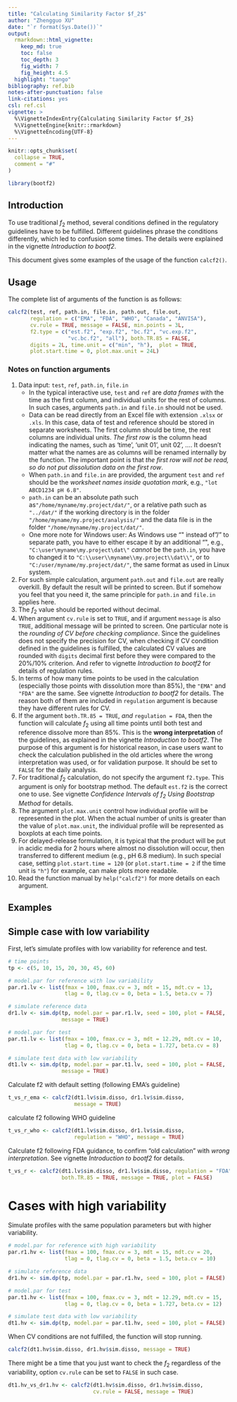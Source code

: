 ```yaml
---
title: "Calculating Similarity Factor $f_2$"
author: "Zhengguo XU"
date: "`r format(Sys.Date())`"
output: 
  rmarkdown::html_vignette:
    keep_md: true
    toc: false
    toc_depth: 3
    fig_width: 7
    fig_height: 4.5
  highlight: "tango"
bibliography: ref.bib
notes-after-punctuation: false
link-citations: yes
csl: ref.csl
vignette: >
  %\VignetteIndexEntry{Calculating Similarity Factor $f_2$}
  %\VignetteEngine{knitr::rmarkdown}
  %\VignetteEncoding{UTF-8}
---
```


```r
knitr::opts_chunk$set(
  collapse = TRUE,
  comment = "#"
)
```

```r
library(bootf2)
```


## Introduction

To use traditional $f_2$ method, several conditions defined in the regulatory
guidelines have to be fulfilled. Different guidelines phrase the conditions
differently, which led to confusion some times. The details were explained in
the vignette *Introduction to bootf2*. 

This document gives some examples of the usage of the function `calcf2()`. 

## Usage

The complete list of arguments of the function is as follows:

```r
calcf2(test, ref, path.in, file.in, path.out, file.out,
       regulation = c("EMA", "FDA", "WHO", "Canada", "ANVISA"),
       cv.rule = TRUE, message = FALSE, min.points = 3L,
       f2.type = c("est.f2", "exp.f2", "bc.f2", "vc.exp.f2",
                   "vc.bc.f2", "all"), both.TR.85 = FALSE,
       digits = 2L, time.unit = c("min", "h"),  plot = TRUE,
       plot.start.time = 0, plot.max.unit = 24L)
```

### Notes on function arguments

1. Data input: `test`, `ref`, `path.in`, `file.in`
    - In the typical interactive use, `test` and `ref` are *data frames* with
      the time as the first column, and individual units for the rest of 
      columns. In such cases, arguments `path.in` and `file.in` should not 
      be used.
    - Data can be read directly from an Excel file with extension `.xlsx` or
      `.xls`. In this case, data of test and reference should be stored in
      separate worksheets. The first column should be time, the rest columns 
      are individual units. *The first row* is the column head indicating the
      names, such as 'time', 'unit 01', unit 02', .... It doesn't matter what
      the names are as columns will be renamed internally by the function. The
      important point is that *the first row will not be read, so do not put
      dissolution data on the first row*. 
    - When `path.in` and `file.in` are provided, the argument `test` and
      `ref` should be the *worksheet names inside quotation mark*, e.g., 
      `"lot ABCD1234 pH 6.8"`. 
    - `path.in` can be an absolute path such as`"/home/myname/my.project/dat/"`,
      or a relative path such as `"../dat/"` if the working directory is in the
      folder `"/home/myname/my.project/analysis/"` and the data file is in the
      folder `"/home/myname/my.project/dat/"`. 
    - One more note for Windows user: As Windows use "\" instead of "/" to
      separate path, you have to either escape it by an additional "\", 
      e.g., `"C:\user\myname\my.project\dat\"` *cannot* be the `path.in`, 
      you have to changed it to `"C:\\user\\myname\\my.project\\dat\\"`, or
      to `"C:/user/myname/my.project/dat/"`, the same format as used in Linux
      system.
1. For such simple calculation, argument `path.out` and `file.out` are
   really overkill. By default the result will be printed to screen. But if 
   somehow you feel that you need it, the same principle for `path.in` and 
   `file.in` applies here.
1. The $f_2$ value should be reported without decimal.
1. When argument `cv.rule` is set to `TRUE`, and if argument `message` is also 
   `TRUE`, additional message will be printed to screen. One particular note is
   the *rounding of CV before checking compliance*. Since the guidelines does
   not specify the precision for CV, when checking if CV condition defined in
   the guidelines is fulfilled, the calculated CV values are rounded with
   `digits` decimal first before they were compared to the 20%/10% criterion.
   And refer to vignette *Introduction to bootf2* for details of regulation
   rules. 
1. In terms of how many time points to be used in the calculation (especially
   those points with dissolution more than 85%), the `"EMA"` and `"FDA"` 
   are the same. See vignette *Introduction to bootf2* for details. The reason
   both of them are included in `regulation` argument is because they have
   different rules for CV.
1. If the argument `both.TR.85 = TRUE`, *and* `regulation = FDA`, then the
   function will calculate $f_2$ using all time points until both test 
   and reference dissolve more than 85%. This is the **wrong interpretation**
   of the guidelines, as explained in the vignette *Introduction to bootf2*. 
   The purpose of this argument is for historical reason, in case users want
   to check the calculation published in the old articles where the wrong
   interpretation was used, or for validation purpose. It should be set to
   `FALSE` for the daily analysis.
1. For traditional $f_2$ calculation, do not specify the argument `f2.type`.
   This argument is only for bootstrap method. The default `est.f2` is the
   correct one to use. See vignette *Confidence Intervals of $f_2$ Using
   Bootstrap Method* for details.
1. The argument `plot.max.unit` control how individual profile will be 
   represented in the plot. When the actual number of units is greater than 
   the value of `plot.max.unit`, the individual profile will be represented 
   as boxplots at each time points. 
1. For delayed-release formulation, it is typical that the product will be 
   put in acidic media for 2 hours where almost no dissolution will occur, 
   then transferred to different medium (e.g., pH 6.8 medium). In such special
   case, setting `plot.start.time = 120` (or `plot.start.time = 2` if the time
   unit is `"h"`) for example, can make plots more readable.
1. Read the function manual by `help("calcf2")` for more details on
   each argument.

## Examples

## Simple case with low variability

First, let's simulate profiles with low variability for reference and test.
```r
# time points
tp <- c(5, 10, 15, 20, 30, 45, 60)

# model.par for reference with low variability
par.r1.lv <- list(fmax = 100, fmax.cv = 3, mdt = 15, mdt.cv = 13, 
                  tlag = 0, tlag.cv = 0, beta = 1.5, beta.cv = 7)

# simulate reference data
dr1.lv <- sim.dp(tp, model.par = par.r1.lv, seed = 100, plot = FALSE,
                 message = TRUE)

# model.par for test 
par.t1.lv <- list(fmax = 100, fmax.cv = 3, mdt = 12.29, mdt.cv = 10,
                  tlag = 0, tlag.cv = 0, beta = 1.727, beta.cv = 8)

# simulate test data with low variability
dt1.lv <- sim.dp(tp, model.par = par.t1.lv, seed = 100, plot = FALSE,
                 message = TRUE)
```

Calculate f2 with default setting (following EMA's guideline)
```r
t_vs_r_ema <- calcf2(dt1.lv$sim.disso, dr1.lv$sim.disso,
                     message = TRUE)
```

calculate f2 following WHO guideline
```r
t_vs_r_who <- calcf2(dt1.lv$sim.disso, dr1.lv$sim.disso, 
                     regulation = "WHO", message = TRUE)
```


Calculate f2 following FDA guidance, to confirm "old calculation" with
*wrong interpretation*. See vignette *Introduction to bootf2* for details.
```r
t_vs_r <- calcf2(dt1.lv$sim.disso, dr1.lv$sim.disso, regulation = "FDA",
                 both.TR.85 = TRUE, message = TRUE, plot = FALSE)
```

# Cases with high variability
Simulate profiles with the same population parameters but with higher
variability.

```r
# model.par for reference with high variability
par.r1.hv <- list(fmax = 100, fmax.cv = 3, mdt = 15, mdt.cv = 20, 
                  tlag = 0, tlag.cv = 0, beta = 1.5, beta.cv = 10)

# simulate reference data
dr1.hv <- sim.dp(tp, model.par = par.r1.hv, seed = 100, plot = FALSE)

# model.par for test 
par.t1.hv <- list(fmax = 100, fmax.cv = 3, mdt = 12.29, mdt.cv = 15,
                  tlag = 0, tlag.cv = 0, beta = 1.727, beta.cv = 12)

# simulate test data with low variability
dt1.hv <- sim.dp(tp, model.par = par.t1.hv, seed = 100, plot = FALSE)
```

When CV conditions are not fulfilled, the function will stop running. 
```r
calcf2(dt1.hv$sim.disso, dr1.hv$sim.disso, message = TRUE)
```

There might be a time that you just want to check the $f_2$ regardless of the
variability, option `cv.rule` can be set to `FALSE` in such case.
```r
dt1.hv_vs_dr1.hv <- calcf2(dt1.hv$sim.disso, dr1.hv$sim.disso,
                           cv.rule = FALSE, message = TRUE)
```

